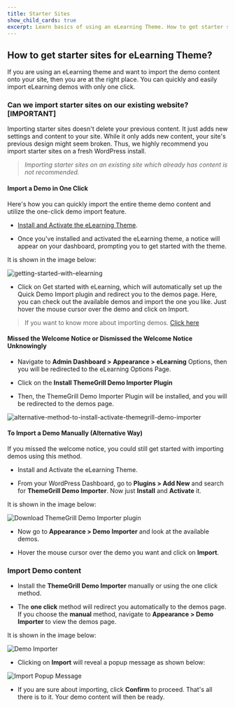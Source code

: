 ---
title: Starter Sites
show_child_cards: true
excerpt: Learn basics of using an eLearning Theme. How to get starter sites for eLearning Theme.
---

## How to get starter sites for eLearning Theme? 

If you are using an eLearning theme and want to import the demo content onto your site, then you are at the right place. You can quickly and easily import eLearning demos with only one click. 

### Can we import starter sites on our existing website? [IMPORTANT] 

Importing starter sites doesn't delete your previous content. It just adds new settings and content to your site. While it only adds new content, your site's previous design might seem broken. Thus, we highly recommend you import starter sites on a fresh WordPress install. 

> *Importing starter sites on an existing site which already has content is not recommended.* 


####  Import a Demo in One Click 

Here's how you can quickly import the entire theme demo content and utilize the one-click demo import feature. 

- [Install and Activate the eLearning Theme](https://github.com/Masteriyo/masteriyo-docs/blob/elearning/700-elearning/100-getting-started/200-installation.mdx).

- Once you've installed and activated the eLearning theme, a notice will appear on your dashboard, prompting you to get started with the theme. 

It is shown in the image below: 

![getting-started-with-elearning](https://user-images.githubusercontent.com/109593521/183352445-9b32bcfd-2ec2-47de-a552-aeaadb0951ae.png)

- Click on Get started with eLearning, which will automatically set up the Quick Demo Import plugin and redirect you to the demos page. Here, you can check out the available demos and import the one you like. Just hover the mouse cursor over the demo and click on Import. 

> If you want to know more about importing demos. [Click here](https://themegrill.com/blog/how-to-import-wordpress-theme-demo-content)

#### Missed the Welcome Notice or Dismissed the Welcome Notice Unknowingly 

- Navigate to **Admin Dashboard > Appearance > eLearning** Options, then you will be redirected to the eLearning Options Page.

- Click on the **Install ThemeGrill Demo Importer Plugin**

- Then, the ThemeGrill Demo Importer Plugin will be installed, and you will be redirected to the demos page.

![alternative-method-to-install-activate-themegrill-demo-importer](https://user-images.githubusercontent.com/109593521/183354095-625beafd-ea01-4204-8b2c-e572a973ddcf.png)

#### To Import a Demo Manually (Alternative Way) 

If you missed the welcome notice, you could still get started with importing demos using this method. 

- Install and Activate the eLearning Theme.

- From your WordPress Dashboard, go to **Plugins > Add New** and search for **ThemeGrill Demo Importer**. Now just **Install** and **Activate** it. 

It is shown in the image below: 

![Download ThemeGrill Demo Importer plugin](https://user-images.githubusercontent.com/109593521/184288982-21884085-ac80-445b-9d8d-e3e8dbfa90fd.png)

- Now go to **Appearance > Demo Importer** and look at the available demos. 

- Hover the mouse cursor over the demo you want and click on **Import**.

### Import Demo content

- Install the **ThemeGrill Demo Importer** manually or using the one click method. 

- The **one click** method will redirect you automatically to the demos page. If you choose the **manual** method, navigate to **Appearance > Demo Importer** to view the demos page. 

It is shown in the image below: 

![Demo Importer](https://user-images.githubusercontent.com/109593521/183360182-ef06845e-d2e6-4842-bcdb-b76fab29dc9d.png)

- Clicking on **Import** will reveal a popup message as shown below: 

![Import Popup Message](https://user-images.githubusercontent.com/109593521/183360675-f834b2e7-6710-42b1-a099-8f4b5c3f0929.png)

- If you are sure about importing, click **Confirm** to proceed. That's all there is to it. Your demo content will then be ready. 
